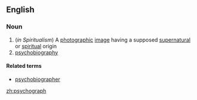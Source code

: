 ==English==

===Noun===
{{en-noun}}

#(''in Spiritualism'') A [[photographic]] [[image]] having a supposed [[supernatural]] or [[spiritual]] origin
# [[psychobiography]]

====Related terms====
*[[psychobiographer]]

[[zh:psychograph]]